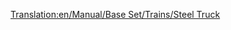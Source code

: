 [[Translation:en/Manual/Base Set/Trains/Steel Truck]]
{{nl/Wagons|Afbeelding=[[File:en/Steeltruck.png]]
|NormaalKosten=£1,148 ($2,296)
|NormaalGewicht=18 / 38 t
|NormaalCapaciteit=20 ton staal
|MonoKosten=£1,148 ($2,296)
|MonoGewicht=18 / 43 t
|MonoCapaciteit=25 ton staal
|MagKosten=£1,148 ($2,296)
|MagGewicht=18 / 45 t
|MagCapaciteit=27 ton staal
|Omschrijving=De staalwagon is geschikt voor het transport van staal uit [[en/Manual/Base Set/Industries/Steel Mill|hoogovens (EN)]] en is enkel beschikbaar in het [[nl/Manual/Klimaat#Gematigd|gematigd]] klimaat.
}}